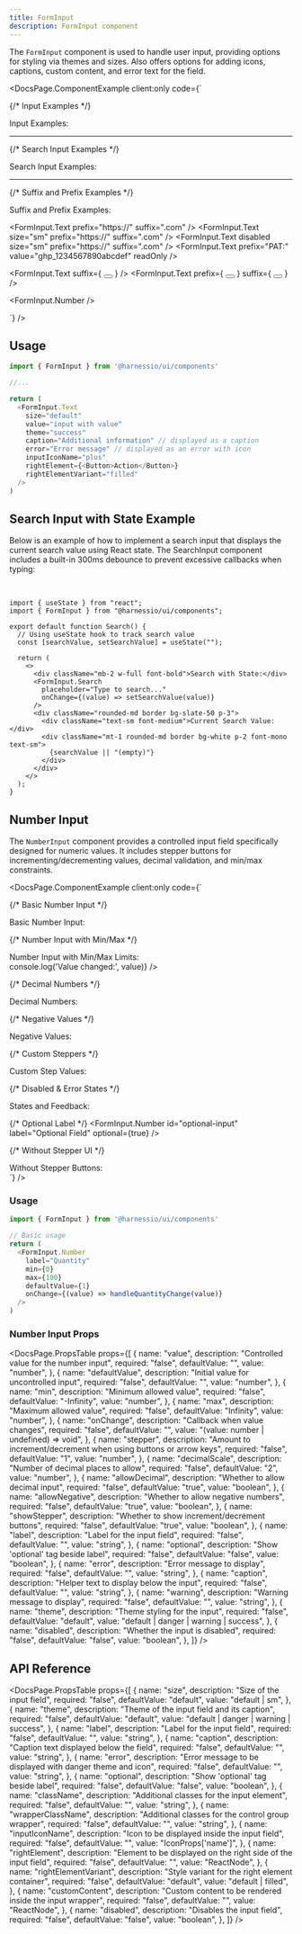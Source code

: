 ```yaml
---
title: FormInput
description: FormInput component
---
```


The `FormInput` component is used to handle user input, providing options for styling via themes and sizes.
Also offers options for adding icons, captions, custom content, and error text for the field.


<DocsPage.ComponentExample
  client:only
  code={`<div className="flex flex-col gap-12 min-w-[400px]">
  {/* Input Examples */}
  <div className="font-bold w-full mb-2">Input Examples:</div>
  <FormInput.Text placeholder="Enter the value" />
  <FormInput.Text disabled placeholder="Username" label="Disabled Input" />
  <FormInput.Text 
    label="Success Input" 
    id="someinput" 
    value="input with value" 
    placeholder="Enter the value" 
    theme="success" 
  />
  <FormInput.Text 
    theme="danger" 
    label="Input with Error" 
    error="This field is required" 
  />
  <FormInput.Text 
    theme="warning" 
    label="Input with Warning" 
    warning="Please double-check this field" 
  />
  <FormInput.Text 
    size="sm" 
    label="Small Input" 
    placeholder="Enter the small value" 
  />
  
  <hr />

{/* Search Input Examples */}

<div className="font-bold w-full mb-2">Search Input Examples:</div>
<FormInput.Search />
<FormInput.Search disabled />

<hr />

{/* Suffix and Prefix Examples */}

<div className="font-bold w-full mb-2">Suffix and Prefix Examples:</div>

<FormInput.Text prefix="https://" suffix=".com" />
<FormInput.Text size="sm" prefix="https://" suffix=".com" />
<FormInput.Text disabled size="sm" prefix="https://" suffix=".com" />
<FormInput.Text prefix="PAT:" value="ghp_1234567890abcdef" readOnly />

<FormInput.Text
  suffix={
    <Button variant="outline" iconOnly>
      <Icon name="chevron-right" size={14} />
    </Button>
  }
/>
<FormInput.Text
  prefix={
    <Button variant="outline" iconOnly>
      <Icon name="minus" size={14} />
    </Button>
  }
  suffix={
    <Button variant="outline" iconOnly>
      <Icon name="plus" size={14} />
    </Button>
  }
/>

<FormInput.Number />
</div>`}
/>

## Usage

```typescript jsx
import { FormInput } from '@harnessio/ui/components'

//...

return (
  <FormInput.Text
    size="default"
    value="input with value"
    theme="success"
    caption="Additional information" // displayed as a caption
    error="Error message" // displayed as an error with icon
    inputIconName="plus"
    rightElement={<Button>Action</Button>}
    rightElementVariant="filled"
  />
)
```

## Search Input with State Example

Below is an example of how to implement a search input that displays the current search value using React state. The SearchInput component includes a built-in 300ms debounce to prevent excessive callbacks when typing:

&nbsp;

<SearchInputDoc client:only />

```tsx
import { useState } from "react";
import { FormInput } from "@harnessio/ui/components";

export default function Search() {
  // Using useState hook to track search value
  const [searchValue, setSearchValue] = useState("");

  return (
    <>
      <div className="mb-2 w-full font-bold">Search with State:</div>
      <FormInput.Search
        placeholder="Type to search..."
        onChange={(value) => setSearchValue(value)}
      />
      <div className="rounded-md border bg-slate-50 p-3">
        <div className="text-sm font-medium">Current Search Value:</div>
        <div className="mt-1 rounded-md border bg-white p-2 font-mono text-sm">
          {searchValue || "(empty)"}
        </div>
      </div>
    </>
  );
}
```

## Number Input

The `NumberInput` component provides a controlled input field specifically designed for numeric values. It includes stepper buttons for incrementing/decrementing values, decimal validation, and min/max constraints.

<DocsPage.ComponentExample
  client:only
  code={`<div className="flex flex-col gap-8 min-w-[400px]">
  {/* Basic Number Input */}
  <div className="font-bold w-full mb-2">Basic Number Input:</div>
  <FormInput.Number id="basic-number" label="Basic Number Input" placeholder="Enter a number" />
  
  {/* Number Input with Min/Max */}
  <div className="font-bold w-full mb-2">Number Input with Min/Max Limits:</div>
  <FormInput.Number 
    id="limited-range" 
    label="Limited Range (0-10)" 
    min={0} 
    max={10} 
    defaultValue={5}
    onChange={(value) => console.log('Value changed:', value)} 
  />
  
  {/* Decimal Numbers */}
  <div className="font-bold w-full mb-2">Decimal Numbers:</div>
  <FormInput.Number 
    id="decimal-input" 
    label="With Decimals" 
    decimalScale={2} 
    allowDecimal={true}
    defaultValue={3.14} 
  />
  <FormInput.Number 
    id="integer-only" 
    label="Integer Only" 
    allowDecimal={false}
    defaultValue={42} 
  />
  
  {/* Negative Values */}
  <div className="font-bold w-full mb-2">Negative Values:</div>
  <FormInput.Number 
    id="allow-negative" 
    label="Allow Negative" 
    allowNegative={true} 
    defaultValue={-10} 
  />
  <FormInput.Number 
    id="positive-only" 
    label="Positive Only" 
    allowNegative={false} 
    min={0}
    defaultValue={10} 
  />
  
  {/* Custom Steppers */}
  <div className="font-bold w-full mb-2">Custom Step Values:</div>
  <FormInput.Number 
    id="small-increment" 
    label="Increment by 0.1" 
    stepper={0.1} 
    decimalScale={1}
    defaultValue={1.0} 
  />
  <FormInput.Number 
    id="large-increment" 
    label="Increment by 5" 
    stepper={5} 
    defaultValue={10} 
  />
  
  {/* Disabled & Error States */}
  <div className="font-bold w-full mb-2">States and Feedback:</div>
  <FormInput.Number 
    id="disabled-input" 
    label="Disabled Input" 
    disabled 
    defaultValue={50} 
  />
  <FormInput.Number 
    id="error-input" 
    label="With Error" 
    error="Please enter a valid number" 
    theme="danger"
  />
  <FormInput.Number 
    id="warning-input" 
    label="With Warning" 
    warning="This is a high value" 
    theme="warning"
    defaultValue={95}
  />
  <FormInput.Number 
    id="caption-input" 
    label="With Caption" 
    caption="Enter your preferred quantity" 
    defaultValue={1}
  />
  
  {/* Optional Label */}
  <FormInput.Number 
    id="optional-input" 
    label="Optional Field" 
    optional={true} 
  />
  
  {/* Without Stepper UI */}
  <div className="font-bold w-full mb-2">Without Stepper Buttons:</div>
  <FormInput.Number 
    id="no-stepper" 
    label="No Stepper UI" 
    showStepper={false} 
    placeholder="Enter a number manually"
  />
</div>`}
/>

### Usage

```typescript jsx
import { FormInput } from '@harnessio/ui/components'

// Basic usage
return (
  <FormInput.Number
    label="Quantity"
    min={0}
    max={100}
    defaultValue={1}
    onChange={(value) => handleQuantityChange(value)}
  />
)
```

### Number Input Props

<DocsPage.PropsTable
  props={[
    {
      name: "value",
      description: "Controlled value for the number input",
      required: "false",
      defaultValue: "",
      value: "number",
    },
    {
      name: "defaultValue",
      description: "Initial value for uncontrolled input",
      required: "false",
      defaultValue: "",
      value: "number",
    },
    {
      name: "min",
      description: "Minimum allowed value",
      required: "false",
      defaultValue: "-Infinity",
      value: "number",
    },
    {
      name: "max",
      description: "Maximum allowed value",
      required: "false",
      defaultValue: "Infinity",
      value: "number",
    },
    {
      name: "onChange",
      description: "Callback when value changes",
      required: "false",
      defaultValue: "",
      value: "(value: number | undefined) => void",
    },
    {
      name: "stepper",
      description:
        "Amount to increment/decrement when using buttons or arrow keys",
      required: "false",
      defaultValue: "1",
      value: "number",
    },
    {
      name: "decimalScale",
      description: "Number of decimal places to allow",
      required: "false",
      defaultValue: "2",
      value: "number",
    },
    {
      name: "allowDecimal",
      description: "Whether to allow decimal input",
      required: "false",
      defaultValue: "true",
      value: "boolean",
    },
    {
      name: "allowNegative",
      description: "Whether to allow negative numbers",
      required: "false",
      defaultValue: "true",
      value: "boolean",
    },
    {
      name: "showStepper",
      description: "Whether to show increment/decrement buttons",
      required: "false",
      defaultValue: "true",
      value: "boolean",
    },
    {
      name: "label",
      description: "Label for the input field",
      required: "false",
      defaultValue: "",
      value: "string",
    },
    {
      name: "optional",
      description: "Show 'optional' tag beside label",
      required: "false",
      defaultValue: "false",
      value: "boolean",
    },
    {
      name: "error",
      description: "Error message to display",
      required: "false",
      defaultValue: "",
      value: "string",
    },
    {
      name: "caption",
      description: "Helper text to display below the input",
      required: "false",
      defaultValue: "",
      value: "string",
    },
    {
      name: "warning",
      description: "Warning message to display",
      required: "false",
      defaultValue: "",
      value: "string",
    },
    {
      name: "theme",
      description: "Theme styling for the input",
      required: "false",
      defaultValue: "default",
      value: "default | danger | warning | success",
    },
    {
      name: "disabled",
      description: "Whether the input is disabled",
      required: "false",
      defaultValue: "false",
      value: "boolean",
    },
  ]}
/>

## API Reference

<DocsPage.PropsTable
  props={[
    {
      name: "size",
      description: "Size of the input field",
      required: "false",
      defaultValue: "default",
      value: "default | sm",
    },
    {
      name: "theme",
      description: "Theme of the input field and its caption",
      required: "false",
      defaultValue: "default",
      value: "default | danger | warning | success",
    },
    {
      name: "label",
      description: "Label for the input field",
      required: "false",
      defaultValue: "",
      value: "string",
    },
    {
      name: "caption",
      description: "Caption text displayed below the field",
      required: "false",
      defaultValue: "",
      value: "string",
    },
    {
      name: "error",
      description: "Error message to be displayed with danger theme and icon",
      required: "false",
      defaultValue: "",
      value: "string",
    },
    {
      name: "optional",
      description: "Show 'optional' tag beside label",
      required: "false",
      defaultValue: "false",
      value: "boolean",
    },
    {
      name: "className",
      description: "Additional classes for the input element",
      required: "false",
      defaultValue: "",
      value: "string",
    },
    {
      name: "wrapperClassName",
      description: "Additional classes for the control group wrapper",
      required: "false",
      defaultValue: "",
      value: "string",
    },
    {
      name: "inputIconName",
      description: "Icon to be displayed inside the input field",
      required: "false",
      defaultValue: "",
      value: "IconProps['name']",
    },
    {
      name: "rightElement",
      description:
        "Element to be displayed on the right side of the input field",
      required: "false",
      defaultValue: "",
      value: "ReactNode",
    },
    {
      name: "rightElementVariant",
      description: "Style variant for the right element container",
      required: "false",
      defaultValue: "default",
      value: "default | filled",
    },
    {
      name: "customContent",
      description: "Custom content to be rendered inside the input wrapper",
      required: "false",
      defaultValue: "",
      value: "ReactNode",
    },
    {
      name: "disabled",
      description: "Disables the input field",
      required: "false",
      defaultValue: "false",
      value: "boolean",
    },
  ]}
/>
